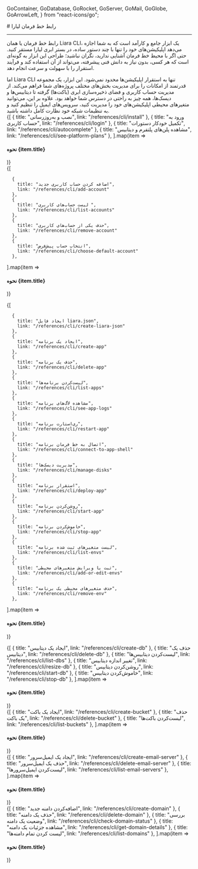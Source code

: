 
  GoContainer,
  GoDatabase,
  GoRocket,
  GoServer,
  GoMail,
  GoGlobe,
  GoArrowLeft,
} from "react-icons/go";


<Layout>
<Head>
<title>مستندات cli - لیارا</title>
<meta property="og:title" content="مستندات خدمات رایانش ابری لیارا" />
<meta property="og:description" content="مستندات مربوط به آشنایی با ابزار لیارا سی‌ال‌آی یا رابط خط فرمان لیارا"  />
<meta property="og:image" content="https://media.liara.ir/logos/liara-poster.jpg" />
</Head>
# رابط خط فرمان لیارا
<hr className="mb-2" />

رابط خط فرمان یا همان Liara CLI، یک ابزار جامع و کارآمد است که به شما اجازه می‌دهد اپلیکیشن‌های خود را تنها با چند دستور ساده، در بستر ابری لیارا مستقر کنید. حتی اگر با محیط خط فرمان آشنایی ندارید، نگران نباشید؛ طراحی این ابزار به گونه‌ای است که هر کسی، بدون نیاز به دانش فنی پیشرفته، می‌تواند از آن استفاده کند و فرآیند استقرار را با سهولت و سرعت انجام دهد.
<div className="h-2" />
اما Liara CLI تنها به استقرار اپلیکیشن‌ها محدود نمی‌شود. این ابزار، یک مجموعه قدرتمند از امکانات را برای مدیریت بخش‌های مختلف پروژه‌های شما فراهم می‌کند. از مدیریت حساب کاربری و فضای ذخیره‌سازی ابری (باکت‌ها) گرفته تا دیتابیس‌ها و دیسک‌ها، همه چیز به راحتی در دسترس شما خواهد بود. علاوه بر این، می‌توانید متغیرهای محیطی اپلیکیشن‌های خود را مدیریت کنید، سرویس‌های ایمیل را تنظیم کنید و به تنظیمات شبکه خود نظارت کامل داشته باشید.


<Section id="initial-commands" title="دستورات آغازین" />
<div className="grid md:grid-cols-2 gap-4">
            {[
      {
        title: "نصب و به‌روزرسانی",
        link: "/references/cli/install"
      },
      {
        title: "ورود به حساب کاربری",
        link: "/references/cli/login"
      },
      {
        title: "تکمیل خودکار دستورات",
        link: "/references/cli/autocomplete"
      },
      {
        title: "مشاهده پلن‌های پلتفرم و دیتابیس",
        link: "/references/cli/see-platform-plans"
      },
  ].map(item =>
              <Link href={item.link}>
                <Card className="flex cursor-pointer w-full items-center justify-between">
                  <div className="flex items-center gap-3">
                    <h4>
                      نحوه {item.title}
                    </h4>
                  </div>
                  <GoArrowLeft className="ml-1" />
                </Card>
              </Link>
            )}
          </div>

<Section id="account-commands" title="دستورات مربوط به حساب کاربری" />
<div className="grid md:grid-cols-2 gap-4">
            {[

      {
        title: "اضافه کردن حساب کاربری جدید",
        link: "/references/cli/add-account"
      },
      {
        title: "لیست حساب‌های کاربری ",
        link: "/references/cli/list-accounts"
      },
      {
        title: "حذف یکی از حساب‌های کاربری",
        link: "/references/cli/remove-account"
      },
      {
        title: "انتخاب حساب پیش‌فرض",
        link: "/references/cli/choose-default-account"
      },

  ].map(item =>
              <Link href={item.link}>
                <Card className="flex cursor-pointer w-full items-center justify-between">
                  <div className="flex items-center gap-3">
                    <h4>
                      نحوه {item.title}
                    </h4>
                  </div>
                  <GoArrowLeft className="ml-1" />
                </Card>
              </Link>
            )}
          </div>

<Section id="paas-commands" title="دستورات مربوط به پلتفرم" />
<div className="grid md:grid-cols-2 gap-4">
            {[

      {
        title: "ایجاد فایل liara.json",
        link: "/references/cli/create-liara-json"
      },
      {
        title: "ایجاد یک برنامه",
        link: "/references/cli/create-app"
      },
      {
        title: "حذف یک برنامه",
        link: "/references/cli/delete-app"
      },
      {
        title: "لیست‌کردن برنامه‌ها",
        link: "/references/cli/list-apps"
      },
      {
        title: "مشاهده لاگ‌های برنامه",
        link: "/references/cli/see-app-logs"
      },
      {
        title: "ری‌استارت برنامه",
        link: "/references/cli/restart-app"
      },
      {
        title: "اتصال به خط فرمان برنامه",
        link: "/references/cli/connect-to-app-shell"
      },
      {
        title: "مدیریت دیسک‌ها",
        link: "/references/cli/manage-disks"
      },
      {
        title: "استقرار برنامه",
        link: "/references/cli/deploy-app"
      },
      {
        title: "روشن‌کردن برنامه",
        link: "/references/cli/start-app"
      },
      {
        title: "خاموش‌کردن برنامه",
        link: "/references/cli/stop-app"
      },
      {
        title: "لیست متغیرهای ثبت شده برنامه",
        link: "/references/cli/list-envs"
      },
      {
        title: "ثبت یا ویرایش متغیرهای محیطی",
        link: "/references/cli/add-or-edit-envs"
      },
      {
        title: "حذف متغیرهای محیطی یک برنامه",
        link: "/references/cli/remove-env"
      },
  ].map(item =>
              <Link href={item.link}>
                <Card className="flex cursor-pointer w-full items-center justify-between">
                  <div className="flex items-center gap-3">
                    <h4>
                      نحوه {item.title}
                    </h4>
                  </div>
                  <GoArrowLeft className="ml-1" />
                </Card>
              </Link>
            )}
          </div>

<Section id="dbaas-commands" title="دستورات مربوط به دیتابیس" />
<div className="grid md:grid-cols-3 gap-4">
            {[
      {
        title: "ایجاد یک دیتابیس",
        link: "/references/cli/create-db"
      },
      {
        title: "حذف یک دیتابیس",
        link: "/references/cli/delete-db"
      },
      {
        title: "لیست‌کردن دیتابیس‌ها",
        link: "/references/cli/list-dbs"
      },
      {
        title: "تغییر اندازه دیتابیس",
        link: "/references/cli/resize-db"
      },
      {
        title: "روشن‌کردن دیتابیس",
        link: "/references/cli/start-db"
      },
      {
        title: "خاموش‌کردن دیتابیس",
        link: "/references/cli/stop-db"
      },
  ].map(item =>
              <Link href={item.link}>
                <Card className="flex cursor-pointer w-full items-center justify-between">
                  <div className="flex items-center gap-3">
                    <h4>
                      نحوه {item.title}
                    </h4>
                  </div>
                  <GoArrowLeft className="ml-1" />
                </Card>
              </Link>
            )}
          </div>

<Section id="bucket-commands" title="دستورات مربوط به فضای ذخیره‌سازی" />
<div className="grid md:grid-cols-3 gap-4">
            {[
      {
        title: "ایجاد یک باکت",
        link: "/references/cli/create-bucket"
      },
      {
        title: "حذف یک باکت",
        link: "/references/cli/delete-bucket"
      },
      {
        title: "لیست‌کردن باکت‌ها",
        link: "/references/cli/list-buckets"
      },
  ].map(item =>
              <Link href={item.link}>
                <Card className="flex cursor-pointer w-full items-center justify-between">
                  <div className="flex items-center gap-3">
                    <h4>
                      نحوه {item.title}
                    </h4>
                  </div>
                  <GoArrowLeft className="ml-1" />
                </Card>
              </Link>
            )}
          </div>

<Section id="email-commands" title="دستورات مربوط به ایمیل‌سرور" />
<div className="grid md:grid-cols-3 gap-4">
            {[
      {
        title: "ایجاد یک ایمیل‌سرور",
        link: "/references/cli/create-email-server"
      },
      {
        title: "حذف یک ایمیل‌سرور",
        link: "/references/cli/delete-email-server"
      },
      {
        title: "لیست‌کردن ایمیل‌سرور‌ها",
        link: "/references/cli/list-email-servers"
      },
  ].map(item =>
              <Link href={item.link}>
                <Card className="flex cursor-pointer w-full items-center justify-between">
                  <div className="flex items-center gap-3">
                    <h4>
                      نحوه {item.title}
                    </h4>
                  </div>
                  <GoArrowLeft className="ml-1" />
                </Card>
              </Link>
            )}
          </div>


<Section id="dns-commands" title="دستورات مربوط به سامانه مدیریت دامنه" />
<div className="grid md:grid-cols-3 gap-4">
            {[
      {
        title: "اضافه‌کردن دامنه جدید",
        link: "/references/cli/create-domain"
      },
      {
        title: "حذف یک دامنه",
        link: "/references/cli/delete-domain"
      },
      {
        title: "بررسی وضعیت یک دامنه",
        link: "/references/cli/check-domain-status"
      },
      {
        title: "مشاهده جزئیات یک دامنه",
        link: "/references/cli/get-domain-details"
      },
      {
        title: "لیست کردن تمام دامنه‌ها",
        link: "/references/cli/list-domains"
      },
  ].map(item =>
              <Link href={item.link}>
                <Card className="flex cursor-pointer w-full items-center justify-between">
                  <div className="flex items-center gap-3">
                    <h4>
                      نحوه {item.title}
                    </h4>
                  </div>
                  <GoArrowLeft className="ml-1" />
                </Card>
              </Link>
            )}
          </div>


<br />

</Layout>